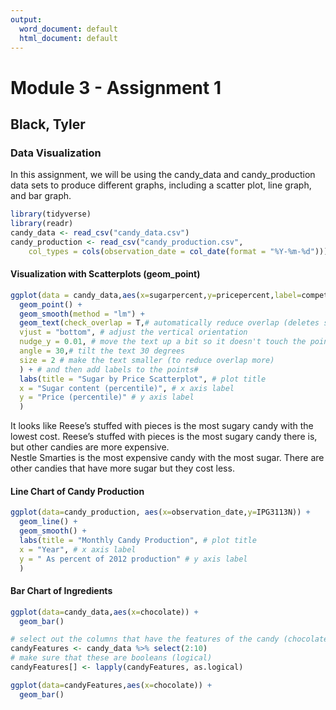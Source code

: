 ---
output:
  word_document: default
  html_document: default
---
# Module 3 - Assignment 1

## Black, Tyler

### Data Visualization

In this assignment, we will be using the candy_data and candy_production data sets
to produce different graphs, including a scatter plot, line graph, and bar graph. 

```{r Loading Datasets}
library(tidyverse)
library(readr)
candy_data <- read_csv("candy_data.csv")
candy_production <- read_csv("candy_production.csv", 
    col_types = cols(observation_date = col_date(format = "%Y-%m-%d")))
```
#### Visualization with Scatterplots (geom_point)
```{r}
ggplot(data = candy_data,aes(x=sugarpercent,y=pricepercent,label=competitorname)) +
  geom_point() + 
  geom_smooth(method = "lm") +
  geom_text(check_overlap = T,# automatically reduce overlap (deletes some labels)
  vjust = "bottom", # adjust the vertical orientation
  nudge_y = 0.01, # move the text up a bit so it doesn't touch the points
  angle = 30,# tilt the text 30 degrees
  size = 2 # make the text smaller (to reduce overlap more)
  ) + # and then add labels to the points# 
  labs(title = "Sugar by Price Scatterplot", # plot title
  x = "Sugar content (percentile)", # x axis label
  y = "Price (percentile)" # y axis label
  )

```


It looks like Reese's stuffed with pieces is the most sugary candy with the lowest cost.
Reese's stuffed with pieces is the most sugary candy there is, but other candies are more expensive.  
Nestle Smarties is the most expensive candy with the most sugar. There are other candies that have more
sugar but they cost less. 


#### Line Chart of Candy Production
```{r Line Graph}
ggplot(data=candy_production, aes(x=observation_date,y=IPG3113N)) +
  geom_line() +
  geom_smooth() +
  labs(title = "Monthly Candy Production", # plot title
  x = "Year", # x axis label
  y = " As percent of 2012 production" # y axis label
  )
```

#### Bar Chart of Ingredients
```{r Bar Chart}
ggplot(data=candy_data,aes(x=chocolate)) +
  geom_bar()

# select out the columns that have the features of the candy (chocolate, caramel, etc.)
candyFeatures <- candy_data %>% select(2:10)
# make sure that these are booleans (logical)
candyFeatures[] <- lapply(candyFeatures, as.logical)

ggplot(data=candyFeatures,aes(x=chocolate)) +
  geom_bar()
```

